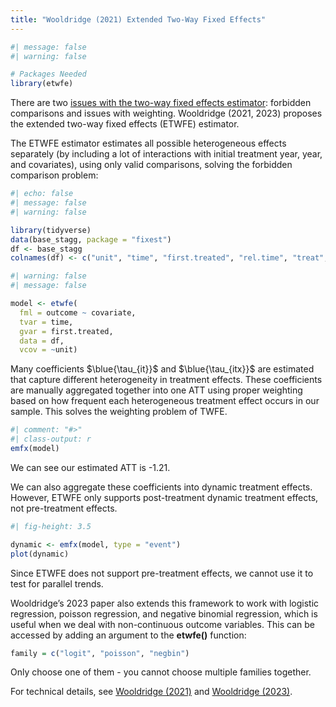 ```yaml
---
title: "Wooldridge (2021) Extended Two-Way Fixed Effects"
---
```


```r
#| message: false
#| warning: false

# Packages Needed
library(etwfe)
```

There are two [issues with the two-way fixed effects estimator](staggered.qmd): forbidden comparisons and issues with weighting. Wooldridge (2021, 2023) proposes the extended two-way fixed effects (ETWFE) estimator.

The ETWFE estimator estimates all possible heterogeneous effects separately (by including a lot of interactions with initial treatment year, year, and covariates), using only valid comparisons, solving the forbidden comparison problem:

```r
#| echo: false
#| message: false
#| warning: false

library(tidyverse)
data(base_stagg, package = "fixest")
df <- base_stagg
colnames(df) <- c("unit", "time", "first.treated", "rel.time", "treat", "te", "covariate", "outcome")
```

```r
#| warning: false
#| message: false

model <- etwfe(
  fml = outcome ~ covariate,
  tvar = time,
  gvar = first.treated,
  data = df,
  vcov = ~unit) 
```

Many coefficients $\blue{\tau_{it}}$ and $\blue{\tau_{itx}}$ are estimated that capture different heterogeneity in treatment effects. These coefficients are manually aggregated together into one ATT using proper weighting based on how frequent each heterogeneous treatment effect occurs in our sample. This solves the weighting problem of TWFE.

```r
#| comment: "#>"
#| class-output: r
emfx(model)
```

::: small
We can see our estimated ATT is -1.21.
:::

We can also aggregate these coefficients into dynamic treatment effects. However, ETWFE only supports post-treatment dynamic treatment effects, not pre-treatment effects.

```r
#| fig-height: 3.5

dynamic <- emfx(model, type = "event")
plot(dynamic)
```

::: small
Since ETWFE does not support pre-treatment effects, we cannot use it to test for parallel trends.
:::

Wooldridge's 2023 paper also extends this framework to work with logistic regression, poisson regression, and negative binomial regression, which is useful when we deal with non-continuous outcome variables. This can be accessed by adding an argument to the **etwfe()** function:

```r
family = c("logit", "poisson", "negbin")
```

::: small
Only choose one of them - you cannot choose multiple families together.
:::

::: small
For technical details, see [Wooldridge (2021)](https://papers.ssrn.com/sol3/papers.cfm?abstract_id=3906345) and [Wooldridge (2023)](https://academic.oup.com/ectj/article/26/3/C31/7250479).
:::
